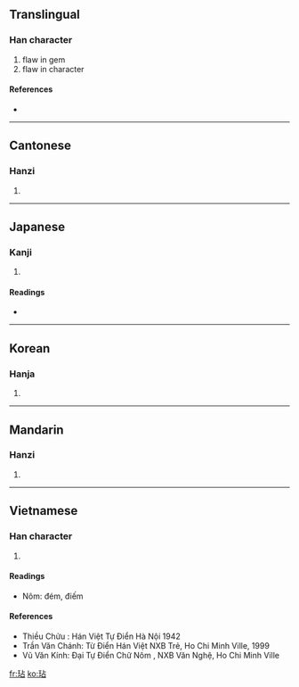 ==Translingual==

===Han character===
{{Han char|rn=96|rad=玉|as=05|sn=9|four=1116<sub>0</sub>|canj=一土卜口 (MGYR)}}

# flaw in gem
# flaw in character

====References====
* {{Han ref|kx=0728.300|dkj=20895|dj=1140.250|hdz=21106.040|uh=73B7|ud=29623|bh=ACBF|bd=44223}}

----

==Cantonese==

===Hanzi===
{{yue-hanzi|jyut=|y=dim3}}

# {{defn|Cantonese}}

----

==Japanese==

===Kanji===
{{ja-kanji|grade=|rs=玉05}}

# {{defn|Japanese}}

====Readings====
* {{ja-readings|on=[[てん]] (ten)|kun=[[かける]] (kakeru)}}

----

==Korean==

===Hanja===
{{ko-hanja|hangeul=점|eumhun=|rv=jeom|mr=chŏm|y=cem}}

# {{defn|Korean}}

----

==Mandarin==

===Hanzi===
{{cmn-hanzi|pin=[[diàn]] ([[dian4]])|wg=tien<sup>4</sup>}}

# {{defn|Mandarin}}

----

==Vietnamese==

===Han character===
{{vi-hantu|điếm}}

# {{defn|Vietnamese}}
====Readings====
* Nôm: đém, điếm

====References====
* Thiều Chửu : Hán Việt Tự Điển  Hà Nội 1942
* Trần Văn Chánh: Từ Điển Hán Việt NXB Trẻ, Ho Chi Minh Ville, 1999
* Vũ Văn Kính: Đại Tự Điển Chữ Nôm , NXB Văn Nghệ, Ho Chi Minh Ville

[[fr:玷]]
[[ko:玷]]